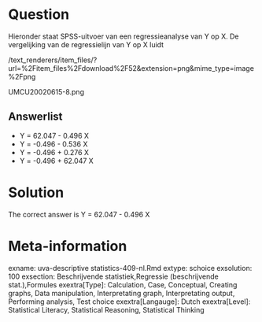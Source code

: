 Question
========

Hieronder staat SPSS-uitvoer van een regressieanalyse van Y op X. De vergelijking van de regressielijn van Y op X luidt 

 /text_renderers/item_files/?url=%2Fitem_files%2Fdownload%2F52&extension=png&mime_type=image%2Fpng 

 UMCU20020615-8.png 

Answerlist
----------
* Y = 62.047 - 0.496 X
* Y = -0.496 - 0.536 X
* Y = -0.496 + 0.276 X
* Y = -0.496 + 62.047 X

Solution
========

The correct answer is  Y = 62.047 - 0.496 X 

Meta-information
================
exname: uva-descriptive statistics-409-nl.Rmd 
extype: schoice 
exsolution: 100 
exsection: Beschrijvende statistiek,Regressie (beschrijvende stat.),Formules 
exextra[Type]: Calculation, Case, Conceptual, Creating graphs, Data manipulation, Interpretating graph, Interpretating output, Performing analysis, Test choice 
exextra[Langauge]: Dutch 
exextra[Level]: Statistical Literacy, Statistical Reasoning, Statistical Thinking 
